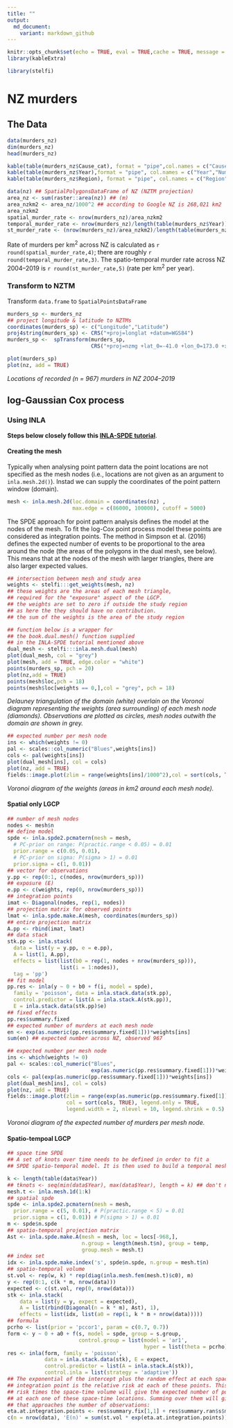 ```yaml
---
title: ""
output: 
  md_document:
    variant: markdown_github
---
```


```r
knitr::opts_chunk$set(echo = TRUE, eval = TRUE,cache = TRUE, message = FALSE,warning=FALSE)
library(kableExtra)
```

```r
library(stelfi)
```

# NZ murders

## The Data

```r
data(murders_nz)
dim(murders_nz)
head(murders_nz)
```

```r
kable(table(murders_nz$Cause_cat), format = "pipe",col.names = c("Cause","Number"),caption = "Number of murders by category")
kable(table(murders_nz$Year),format = "pipe", col.names = c("Year","Number"),caption = "Number of murders by year")
kable(table(murders_nz$Region), format = "pipe", col.names = c("Region","Number"),caption = "Number of murders by province") 
```

```r
data(nz) ## SpatialPolygonsDataFrame of NZ (NZTM projection)
area_nz <- sum(raster::area(nz)) ## (m)
area_nzkm2 <- area_nz/1000^2 ## according to Google NZ is 268,021 km2
area_nzkm2
spatial_murder_rate <- nrow(murders_nz)/area_nzkm2 
temporal_murder_rate <- nrow(murders_nz)/length(table(murders_nz$Year)) 
st_murder_rate <- (nrow(murders_nz)/area_nzkm2)/length(table(murders_nz$Year)) 
```

Rate of murders per $\text{km}^2$ across NZ is calculated as `r round(spatial_murder_rate,4)`; there are roughly `r round(temporal_murder_rate,3)`. The spatio-temporal murder rate across NZ 2004--2019 is `r round(st_murder_rate,5)` (rate per $\text{km}^2$ per year).

### Transform to NZTM

Transform `data.frame` to `SpatialPointsDataFrame`

```r
murders_sp <- murders_nz
## project longitude & latitude to NZTMs
coordinates(murders_sp) <- c("Longitude","Latitude")
proj4string(murders_sp) <- CRS("+proj=longlat +datum=WGS84")
murders_sp <-  spTransform(murders_sp, 
                           CRS("+proj=nzmg +lat_0=-41.0 +lon_0=173.0 +x_0=2510000.0 +y_0=6023150.0 +ellps=intl +units=m"))
```

```r
plot(murders_sp)
plot(nz, add = TRUE)
```
*Locations of recorded (n = 967) murders in NZ 2004--2019*

## log-Gaussian Cox process

### Using INLA

**Steps below closely follow this [INLA-SPDE tutorial](https://becarioprecario.bitbucket.io/spde-gitbook/ch-lcox.html)**.


#### Creating the mesh

Typically when analysing point pattern data the point locations are not specified as the mesh nodes (i.e., locations are not given as an argument to `inla.mesh.2d()`). Instad we can supply the coordinates of the point pattern window (domain).

```r
mesh <- inla.mesh.2d(loc.domain = coordinates(nz) ,
                     max.edge = c(86000, 100000), cutoff = 5000)
```

 The SPDE approach for point pattern analysis defines the model at the nodes of the mesh. To fit the log-Cox point process model these points are considered as integration points. The method in Simpson et al. (2016) defines the expected number of events to be proportional to the area around the node (the areas of the polygons in the dual mesh, see below). This means that at the nodes of the mesh with larger triangles, there are also larger expected values.

```r
## intersection between mesh and study area
weights <- stelfi:::get_weights(mesh, nz)
## these weights are the areas of each mesh triangle,
## required for the "exposure" aspect of the LGCP.
## the weights are set to zero if outside the study region
## as here the they should have no contribution. 
## the sum of the weights is the area of the study region
```


```r
## function below is a wrapper for
## the book.dual.mesh() function supplied
## in the INLA-SPDE tutorial mentioned above
dual_mesh <- stelfi:::inla.mesh.dual(mesh)
plot(dual_mesh, col = "grey")
plot(mesh, add = TRUE, edge.color = "white")
points(murders_sp, pch = 20)
plot(nz,add = TRUE)
points(mesh$loc,pch = 18)
points(mesh$loc[weights == 0,],col = "grey", pch = 18)
```
*Delauney triangulation of the domain (white) overlain on the Voronoi diagram representing the weights (area surrounding) of each mesh node (diamonds). Observations are plotted as circles, mesh nodes outwith the domain are shown in grey.*


```r
## expected number per mesh node
ins <- which(weights != 0)
pal <- scales::col_numeric("Blues",weights[ins])
cols <- pal(weights[ins])
plot(dual_mesh[ins], col = cols)
plot(nz, add = TRUE)
fields::image.plot(zlim = range(weights[ins]/1000^2),col = sort(cols, TRUE), legend.only = TRUE, legend.width = 2, nlevel = 10, legend.shrink = 0.5)
```
*Voronoi diagram of the weights (areas in km2 around each mesh node).*

#### Spatial only LGCP

```r
## number of mesh nodes
nodes <- mesh$n
## define model
spde <- inla.spde2.pcmatern(mesh = mesh,
  # PC-prior on range: P(practic.range < 0.05) = 0.01
  prior.range = c(0.05, 0.01),
  # PC-prior on sigma: P(sigma > 1) = 0.01
  prior.sigma = c(1, 0.01))
## vector for observations
y.pp <- rep(0:1, c(nodes, nrow(murders_sp)))
## exposure (E)
e.pp <- c(weights, rep(0, nrow(murders_sp)))
## integration points
imat <- Diagonal(nodes, rep(1, nodes))
## projection matrix for observed points
lmat <- inla.spde.make.A(mesh, coordinates(murders_sp))
## entire projection matrix
A.pp <- rbind(imat, lmat)
## data stack
stk.pp <- inla.stack(
  data = list(y = y.pp, e = e.pp), 
  A = list(1, A.pp),
  effects = list(list(b0 = rep(1, nodes + nrow(murders_sp))), 
                 list(i = 1:nodes)),
  tag = 'pp')
## fit model
pp.res <- inla(y ~ 0 + b0 + f(i, model = spde), 
  family = 'poisson', data = inla.stack.data(stk.pp), 
  control.predictor = list(A = inla.stack.A(stk.pp)), 
  E = inla.stack.data(stk.pp)$e)
## fixed effects
pp.res$summary.fixed
## expected number of murders at each mesh node
en <- exp(as.numeric(pp.res$summary.fixed[1]))*weights[ins]
sum(en) ## expected number across NZ, observed 967
```

```r
## expected number per mesh node
ins <- which(weights != 0)
pal <- scales::col_numeric("Blues",
                           exp(as.numeric(pp.res$summary.fixed[1]))*weights[ins])
cols <- pal(exp(as.numeric(pp.res$summary.fixed[1]))*weights[ins])
plot(dual_mesh[ins], col = cols)
plot(nz, add = TRUE)
fields::image.plot(zlim = range(exp(as.numeric(pp.res$summary.fixed[1]))*weights[ins]),
                   col = sort(cols, TRUE), legend.only = TRUE, 
                   legend.width = 2, nlevel = 10, legend.shrink = 0.5)
```
*Voronoi diagram of the expected number of murders per mesh node.*

#### Spatio-tempoal LGCP

```r
## space time SPDE
## A set of knots over time needs to be defined in order to fit a
## SPDE spatio-temporal model. It is then used to build a temporal mesh, as follows:

k <- length(table(data$Year))
## tknots <- seq(min(data$Year), max(data$Year), length = k) ## don't need this as year already discrete
mesh.t <- inla.mesh.1d(1:k)
## spatial spde
spde <- inla.spde2.pcmatern(mesh = mesh,
  prior.range = c(5, 0.01), # P(practic.range < 5) = 0.01
  prior.sigma = c(1, 0.01)) # P(sigma > 1) = 0.01
m <- spde$n.spde
## spatio-temporal projection matrix
Ast <- inla.spde.make.A(mesh = mesh, loc = locs[-968,],
                        n.group = length(mesh.t$n), group = temp,
                        group.mesh = mesh.t)
## index set
idx <- inla.spde.make.index('s', spde$n.spde, n.group = mesh.t$n)
## spatio-temporal volume
st.vol <- rep(w, k) * rep(diag(inla.mesh.fem(mesh.t)$c0), m)
y <- rep(0:1, c(k * m, nrow(data)))
expected <- c(st.vol, rep(0, nrow(data)))
stk <- inla.stack(
    data = list(y = y, expect = expected), 
    A = list(rbind(Diagonal(n = k * m), Ast), 1), 
    effects = list(idx, list(a0 = rep(1, k * m + nrow(data)))))
## formula
pcrho <- list(prior = 'pccor1', param = c(0.7, 0.7))
form <- y ~ 0 + a0 + f(s, model = spde, group = s.group, 
                       control.group = list(model = 'ar1',
                                            hyper = list(theta = pcrho)))
res <- inla(form, family = 'poisson', 
            data = inla.stack.data(stk), E = expect,
            control.predictor = list(A = inla.stack.A(stk)),
            control.inla = list(strategy = 'adaptive'))
## The exponential of the intercept plus the random effect at each space-time
## integration point is the relative risk at each of these points. This relative
## risk times the space-time volume will give the expected number of points (E(n))
## at each one of these space-time locations. Summing over them will give a value
## that approaches the number of observations:
eta.at.integration.points <- res$summary.fix[1,1] + res$summary.ran$s$mean
c(n = nrow(data), 'E(n)' = sum(st.vol * exp(eta.at.integration.points))) 
```
